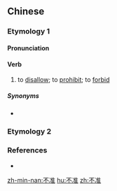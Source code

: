 {{also|不準}}
==Chinese==
{{zh-forms}}

===Etymology 1===

====Pronunciation====
{{zh-pron
|m=不zhǔn
|c=bat1 zeon2
|mn-t=bug4 zung2
|cat=v
}}

====Verb====
{{zh-verb}}

# to [[disallow]]; to [[prohibit]]; to [[forbid]]

=====Synonyms=====
* {{qualifier|Cantonese}} {{zh-l|唔准}}

===Etymology 2===
{{zh-see|不準}}

===References===
* {{R:nan:Duffus 1883|forbid|113}}

[[zh-min-nan:不准]]
[[hu:不准]]
[[zh:不准]]